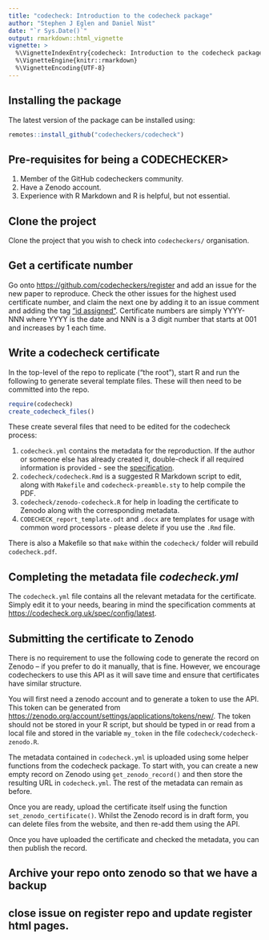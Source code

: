 ```yaml
---
title: "codecheck: Introduction to the codecheck package"
author: "Stephen J Eglen and Daniel Nüst"
date: "`r Sys.Date()`"
output: rmarkdown::html_vignette
vignette: >
  %\VignetteIndexEntry{codecheck: Introduction to the codecheck package}
  %\VignetteEngine{knitr::rmarkdown}
  %\VignetteEncoding{UTF-8}
---
```


## Installing the package

The latest version of the package can be installed using:
```r
remotes::install_github("codecheckers/codecheck")
```

## Pre-requisites for being a CODECHECKER>

1. Member of the GitHub codecheckers community.
2. Have a Zenodo account.
3. Experience with R Markdown and R is helpful, but not essential.

## Clone the project

Clone the project that you wish to check into `codecheckers/`
organisation.

## Get a certificate number 

Go onto <https://github.com/codecheckers/register> and add an issue
for the new paper to reproduce. Check the other issues for the highest
used certificate number, and claim the next one by adding it to an
issue comment and adding the tag ["id assigned"](https://github.com/codecheckers/register/issues?q=is%3Aissue+is%3Aopen+label%3A%22id+assigned%22).
Certificate numbers are simply YYYY-NNN where YYYY is
the date and NNN is a 3 digit number that starts at 001 and increases
by 1 each time.

## Write a codecheck certificate

In the top-level of the repo to replicate ("the root"), start R and
run the following to generate several template files.  These will then
need to be committed into the repo.

```r
require(codecheck)
create_codecheck_files()
```

These create several files that need to be edited for the codecheck
process:

1. `codecheck.yml` contains the metadata for the reproduction. If
  the author or someone else has already created it, double-check
  if all required information is provided - see the
  [specification](https://codecheck.org.uk/spec/config/latest/).
2. `codecheck/codecheck.Rmd` is a suggested R Markdown script to
	edit, along with `Makefile` and `codecheck-preamble.sty` to help
	compile the PDF.
3. `codecheck/zenodo-codecheck.R` for help in loading the certificate
   to Zenodo along with the corresponding metadata.
4. `CODECHECK_report_template.odt` and `.docx` are templates for usage with
   common word processors - please delete if you use the `.Rmd` file.

There is also a Makefile so that `make` within the `codecheck/` folder
will rebuild `codecheck.pdf`.

## Completing the metadata file *codecheck.yml*

The `codecheck.yml` file contains all the relevant metadata for the
certificate.  Simply edit it to your needs, bearing in mind the
specification comments at <https://codecheck.org.uk/spec/config/latest>.

## Submitting the certificate to Zenodo

There is no requirement to use the following code to generate the
record on Zenodo -- if you prefer to do it manually, that is fine.
However, we encourage codecheckers to use this API as it will save
time and ensure that certificates have similar structure.

You will first need a zenodo account and to generate a token to use
the API.  This token can be generated from
<https://zenodo.org/account/settings/applications/tokens/new/>. The
token should not be stored in your R script, but should be typed in or
read from a local file and stored in the variable `my_token` in the
file `codecheck/codecheck-zenodo.R`.

The metadata contained in `codecheck.yml` is uploaded using some
helper functions from the codecheck package.  To start with, you can
create a new empty record on Zenodo using `get_zenodo_record()` and
then store the resulting URL in `codecheck.yml`.  The rest of the
metadata can remain as before.

Once you are ready, upload the certificate itself using the
function `set_zenodo_certificate()`.  Whilst the Zenodo record is in
draft form, you can delete files from the website, and then re-add
them using the API.

Once you have uploaded the certificate and checked the metadata, you
can then publish the record.

## Archive your repo onto zenodo so that we have a backup

## close issue on register repo and update register html pages.
